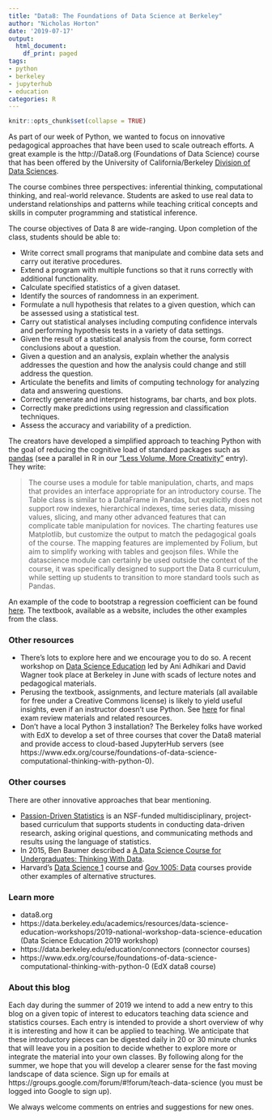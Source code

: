 ```yaml
---
title: "Data8: The Foundations of Data Science at Berkeley" 
author: "Nicholas Horton"
date: '2019-07-17'
output:
  html_document:
    df_print: paged
tags:
- python
- berkeley
- jupyterhub
- education
categories: R
---
```


```r
knitr::opts_chunk$set(collapse = TRUE)
```

As part of our week of Python, we wanted to focus on innovative pedagogical approaches that have been used to scale outreach efforts.  A great example is the http://Data8.org (Foundations of Data Science) course that has been offered by the University of California/Berkeley [Division of Data Sciences](https://data.berkeley.edu).  

The course combines three perspectives: inferential thinking, computational thinking, and real-world relevance. Students are asked to use real data to understand relationships and patterns while teaching critical concepts and skills in computer programming and statistical inference.

The course objectives of Data 8 are wide-ranging.  Upon completion of the class, students should be able to:

- Write correct small programs that manipulate and combine data sets and carry out iterative procedures.
- Extend a program with multiple functions so that it runs correctly with additional functionality.
- Calculate specified statistics of a given dataset.
- Identify the sources of randomness in an experiment.
- Formulate a null hypothesis that relates to a given question, which can be assessed using a statistical test.
- Carry out statistical analyses including computing confidence intervals and performing hypothesis tests in a variety of data settings.
- Given the result of a statistical analysis from the course, form correct conclusions about a question.
- Given a question and an analysis, explain whether the analysis addresses the question and how the analysis could change and still address the question.
- Articulate the benefits and limits of computing technology for analyzing data and answering questions.
- Correctly generate and interpret histograms, bar charts, and box plots.
- Correctly make predictions using regression and classification techniques.
- Assess the accuracy and variability of a prediction.

The creators have developed a simplified approach to teaching Python with the goal of reducing the cognitive load of standard packages such as [pandas](https://teachdatascience.com/pandas) (see a parallel in R in our ["Less Volume, More Creativity"](https://teachdatascience.com/mosaic/) entry).  They write:

> The course uses a module for table manipulation, charts, and maps that provides an interface appropriate for an introductory course. The Table class is similar to a DataFrame in Pandas, but explicitly does not support row indexes, hierarchical indexes, time series data, missing values, slicing, and many other advanced features that can complicate table manipulation for novices. The charting features use Matplotlib, but customize the output to match the pedagogical goals of the course. The mapping features are implemented by Folium, but aim to simplify working with tables and geojson files. While the datascience module can certainly be used outside the context of the course, it was specifically designed to support the Data 8 curriculum, while setting up students to transition to more standard tools such as Pandas.

An example of the code to bootstrap a regression coefficient can be found [here](https://www.inferentialthinking.com/chapters/16/2/Inference_for_the_True_Slope).  The textbook, available as a website, includes the other examples from the class.

### Other resources

- There's lots to explore here and we encourage you to do so. A recent workshop on [Data Science Education](https://data.berkeley.edu/academics/resources/data-science-education-workshops/2019-national-workshop-data-science-education) led by Ani Adhikari and David Wagner took place at Berkeley in June with scads of lecture notes and pedagogical materials.
- Perusing the textbook, assignments, and lecture materials (all available for free under a Creative Commons license) is likely to yield useful insights, even if an instructor doesn't use Python.  See [here](http://data8.org/sp17/resources.html) for final exam review materials and related resources.
- Don't have a local Python 3 installation?  The Berkeley folks have worked with EdX to develop a set of three courses that cover the Data8 material and provide access to cloud-based JupyterHub servers (see  https://www.edx.org/course/foundations-of-data-science-computational-thinking-with-python-0).

### Other courses

There are other innovative approaches that bear mentioning.  

- [Passion-Driven Statistics](http://bit.ly/Passion-DrivenStatistics) is an NSF-funded multidisciplinary, project-based curriculum that supports students in conducting data-driven research, asking original questions, and communicating methods and results using the language of statistics.
- In 2015, Ben Baumer described a [A Data Science Course for Undergraduates: Thinking With Data](https://www.tandfonline.com/doi/pdf/10.1080/00031305.2015.1081105).
- Harvard's [Data Science 1](https://canvas.harvard.edu/courses/29726/) course and [Gov 1005: Data](https://www.davidkane.info/files/gov_1005_fall_2019.html) courses provide other examples of alternative structures.

### Learn more

- data8.org
- https://data.berkeley.edu/academics/resources/data-science-education-workshops/2019-national-workshop-data-science-education (Data Science Education 2019 workshop)
- https://data.berkeley.edu/education/connectors (connector courses)
- https://www.edx.org/course/foundations-of-data-science-computational-thinking-with-python-0 (EdX data8 course)

### About this blog 

Each day during the summer of 2019 we intend to add a new entry to this blog on a given topic of interest to educators teaching data science and statistics courses. Each entry is intended to provide a short overview of why it is interesting and how it can be applied to teaching. We anticipate that these introductory pieces can be digested daily in 20 or 30 minute chunks that will leave you in a position to decide whether to explore more or integrate the material into your own classes. By following along for the summer, we hope that you will develop a clearer sense for the fast moving landscape of data science. Sign up for emails at https://groups.google.com/forum/#!forum/teach-data-science (you must be logged into Google to sign up).

We always welcome comments on entries and suggestions for new ones.

